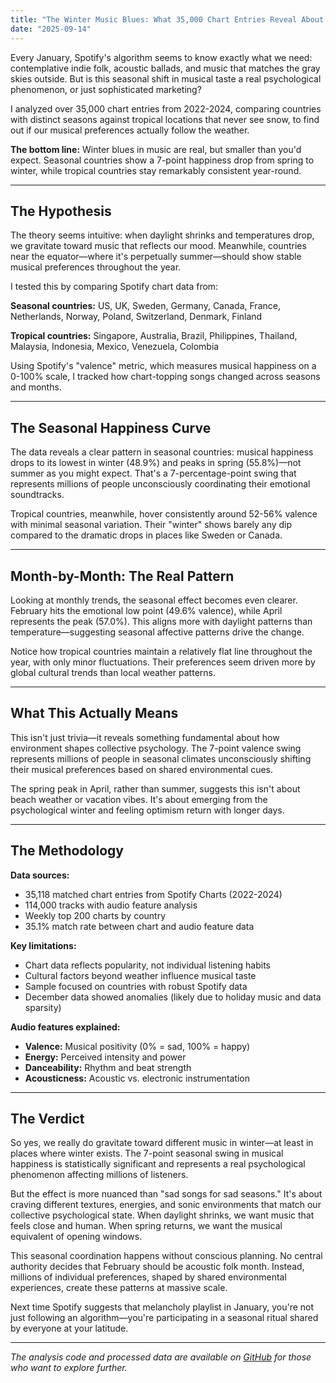```yaml
---
title: "The Winter Music Blues: What 35,000 Chart Entries Reveal About Seasonal Listening"
date: "2025-09-14"
---
```


Every January, Spotify's algorithm seems to know exactly what we need: contemplative indie folk, acoustic ballads, and music that matches the gray skies outside. But is this seasonal shift in musical taste a real psychological phenomenon, or just sophisticated marketing?

I analyzed over 35,000 chart entries from 2022-2024, comparing countries with distinct seasons against tropical locations that never see snow, to find out if our musical preferences actually follow the weather.

**The bottom line:** Winter blues in music are real, but smaller than you'd expect. Seasonal countries show a 7-point happiness drop from spring to winter, while tropical countries stay remarkably consistent year-round.

---

## The Hypothesis

The theory seems intuitive: when daylight shrinks and temperatures drop, we gravitate toward music that reflects our mood. Meanwhile, countries near the equator—where it's perpetually summer—should show stable musical preferences throughout the year.

I tested this by comparing Spotify chart data from:

**Seasonal countries:** US, UK, Sweden, Germany, Canada, France, Netherlands, Norway, Poland, Switzerland, Denmark, Finland

**Tropical countries:** Singapore, Australia, Brazil, Philippines, Thailand, Malaysia, Indonesia, Mexico, Venezuela, Colombia

Using Spotify's "valence" metric, which measures musical happiness on a 0-100% scale, I tracked how chart-topping songs changed across seasons and months.

---

## The Seasonal Happiness Curve

<ValenceComparisonChart />

The data reveals a clear pattern in seasonal countries: musical happiness drops to its lowest in winter (48.9%) and peaks in spring (55.8%)—not summer as you might expect. That's a 7-percentage-point swing that represents millions of people unconsciously coordinating their emotional soundtracks.

Tropical countries, meanwhile, hover consistently around 52-56% valence with minimal seasonal variation. Their "winter" shows barely any dip compared to the dramatic drops in places like Sweden or Canada.

---

## Month-by-Month: The Real Pattern

<SeasonalTrendLine />

Looking at monthly trends, the seasonal effect becomes even clearer. February hits the emotional low point (49.6% valence), while April represents the peak (57.0%). This aligns more with daylight patterns than temperature—suggesting seasonal affective patterns drive the change.

Notice how tropical countries maintain a relatively flat line throughout the year, with only minor fluctuations. Their preferences seem driven more by global cultural trends than local weather patterns.

---

## What This Actually Means

This isn't just trivia—it reveals something fundamental about how environment shapes collective psychology. The 7-point valence swing represents millions of people in seasonal climates unconsciously shifting their musical preferences based on shared environmental cues.

The spring peak in April, rather than summer, suggests this isn't about beach weather or vacation vibes. It's about emerging from the psychological winter and feeling optimism return with longer days.

---

## The Methodology

**Data sources:**
- 35,118 matched chart entries from Spotify Charts (2022-2024)  
- 114,000 tracks with audio feature analysis  
- Weekly top 200 charts by country  
- 35.1% match rate between chart and audio feature data  

**Key limitations:**
- Chart data reflects popularity, not individual listening habits  
- Cultural factors beyond weather influence musical taste  
- Sample focused on countries with robust Spotify data  
- December data showed anomalies (likely due to holiday music and data sparsity)  

**Audio features explained:**
- **Valence:** Musical positivity (0% = sad, 100% = happy)  
- **Energy:** Perceived intensity and power  
- **Danceability:** Rhythm and beat strength  
- **Acousticness:** Acoustic vs. electronic instrumentation  

---

## The Verdict

So yes, we really do gravitate toward different music in winter—at least in places where winter exists. The 7-point seasonal swing in musical happiness is statistically significant and represents a real psychological phenomenon affecting millions of listeners.

But the effect is more nuanced than "sad songs for sad seasons." It's about craving different textures, energies, and sonic environments that match our collective psychological state. When daylight shrinks, we want music that feels close and human. When spring returns, we want the musical equivalent of opening windows.

This seasonal coordination happens without conscious planning. No central authority decides that February should be acoustic folk month. Instead, millions of individual preferences, shaped by shared environmental experiences, create these patterns at massive scale.

Next time Spotify suggests that melancholy playlist in January, you're not just following an algorithm—you're participating in a seasonal ritual shared by everyone at your latitude.

---

*The analysis code and processed data are available on [GitHub](https://github.com/maiasalti/seasonal-music-analysis) for those who want to explore further.*